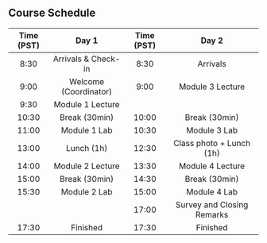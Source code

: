 ## Course Schedule

| Time (PST) |         Day 1         | Time (PST) |            Day 2           |
|:----------:|:---------------------:|:----------:|:--------------------------:|
|    8:30    |  Arrivals & Check-in  |    8:30    |          Arrivals          |
|    9:00    | Welcome (Coordinator) |    9:00    |      Module 3 Lecture      |
|    9:30    |    Module 1 Lecture   |            |                            |
|    10:30   |     Break (30min)     |    10:00   |        Break (30min)       |
|    11:00   |      Module 1 Lab     |    10:30   |        Module 3 Lab        |
|    13:00   |       Lunch (1h)      |    12:30   |  Class photo + Lunch (1h)  |
|    14:00   |    Module 2 Lecture   |    13:30   |      Module 4 Lecture      |
|    15:00   |     Break (30min)     |    14:30   |        Break (30min)       |
|    15:30   |      Module 2 Lab     |    15:00   |        Module 4 Lab        |
|            |                       |    17:00   | Survey and Closing Remarks |
|    17:30   |        Finished       |    17:30   |          Finished          |

